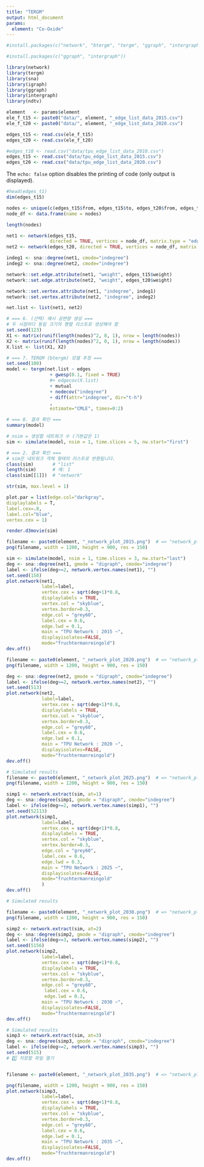 ```yaml
---
title: "TERGM"
output: html_document
params: 
  element: "Co-Oxide"
---
```



```r
#install.packages(c("network", "btergm", "tergm", "ggraph", "intergraph"))
```


```r
#install.packages(c("ggraph", "intergraph"))
```

```r
library(network)
library(tergm)
library(sna)
library(igraph)
library(ggraph)
library(intergraph)
library(ndtv)
```

```r
element   <- params$element
ele_f_t15 <- paste0("data/", element, "_edge_list_data_2015.csv")
ele_f_t20 <- paste0("data/", element, "_edge_list_data_2020.csv")

edges_t15 <- read.csv(ele_f_t15)
edges_t20 <- read.csv(ele_f_t20)
```

```r
#edges_t10 <- read.csv("data/tpu_edge_list_data_2010.csv")
edges_t15 <- read.csv("data/tpu_edge_list_data_2015.csv")
edges_t20 <- read.csv("data/tpu_edge_list_data_2020.csv")
```

The `echo: false` option disables the printing of code (only output is displayed).

```r
#head(edges_t1)
dim(edges_t15)  
```

```r
nodes <- unique(c(edges_t15$from, edges_t15$to, edges_t20$from, edges_t20$to))
node_df <- data.frame(name = nodes)
```

```r
length(nodes)
```

```r
net1 <- network(edges_t15, 
                directed = TRUE, vertices = node_df, matrix.type = "edgelist")
net2 <- network(edges_t20, directed = TRUE, vertices = node_df, matrix.type = "edgelist")

indeg1 <- sna::degree(net1, cmode="indegree")
indeg2 <- sna::degree(net2, cmode="indegree")

network::set.edge.attribute(net1, "weight", edges_t15$weight)
network::set.edge.attribute(net2, "weight", edges_t20$weight)

network::set.vertex.attribute(net1, "indegree", indeg1)
network::set.vertex.attribute(net2, "indegree", indeg2)
```

```r
net.list <- list(net1, net2)
```


```r
# === 6. (선택) 예시 공변량 생성 ===
# 두 시점마다 동일 크기의 행렬 리스트로 생성해야 함
set.seed(123)
X1 <- matrix(runif(length(nodes)^2, 0, 1), nrow = length(nodes))
X2 <- matrix(runif(length(nodes)^2, 0, 1), nrow = length(nodes))
X.list <- list(X1, X2)

# === 7. TERGM (btergm) 모델 추정 ===
set.seed(100)
model <- tergm(net.list ~ edges 
                + gwesp(0.1, fixed = TRUE) 
                #+ edgecov(X.list)
                + mutual
                + nodecov("indegree")
                + diff(attr="indegree", dir="t-h")
                , 
                estimate="CMLE", times=0:2)

# === 8. 결과 확인 ===
summary(model)
```

```r
# nsim = 생성할 네트워크 수 (기본값은 1)
sim <- simulate(model, nsim = 1, time.slices = 5, nw.start="first")

# === 2. 결과 확인 ===
# sim은 네트워크 객체 형태의 리스트로 반환됩니다.
class(sim)       # "list"
length(sim)      # 예: 1
class(sim[[1]])  # "network"

```
```r
str(sim, max.level = 1)
```

```r
plot.par = list(edge.col="darkgray",
displaylabels = T,
label.cex=.8,
label.col="blue",
vertex.cex = 1)

render.d3movie(sim)
```


```r

filename <- paste0(element, "_network_plot_2015.png")  # => "network_plot_2050.png"
png(filename, width = 1200, height = 900, res = 150)

sim <- simulate(model, nsim = 1, time.slices = 3, nw.start="last")
deg <- sna::degree(net1, gmode = "digraph", cmode="indegree")
label <- ifelse(deg>=2, network.vertex.names(net1), "")
set.seed(150)
plot.network(net1,
             label=label,
             vertex.cex = sqrt(deg+1)*0.8,
             displaylabels = TRUE,
             vertex.col = "skyblue",
             vertex.border=0.3,
             edge.col = "grey60",
             label.cex = 0.6,
             edge.lwd = 0.1,
             main = "TPU Network : 2015 ~",
             displayisolates=FALSE,
             mode="fruchtermanreingold")
dev.off()
```



```r

filename <- paste0(element, "_network_plot_2020.png")  # => "network_plot_2050.png"
png(filename, width = 1200, height = 900, res = 150)

deg <- sna::degree(net2, gmode = "digraph", cmode="indegree")
label <- ifelse(deg>=2, network.vertex.names(net2), "")
set.seed(513)
plot.network(net2,
             label=label,
             vertex.cex = sqrt(deg+1)*0.8,
             displaylabels = TRUE,
             vertex.col = "skyblue",
             vertex.border=0.3,
             edge.col = "grey60",
             label.cex = 0.6,
             edge.lwd = 0.1,
             main = "TPU Network : 2020 ~",
             displayisolates=FALSE,
             mode="fruchtermanreingold")
dev.off()
```



```r
# Simulated results
filename <- paste0(element, "_network_plot_2025.png")  # => "network_plot_2050.png"
png(filename, width = 1200, height = 900, res = 150)

simp1 <- network.extract(sim, at=1)
deg <- sna::degree(simp1, gmode = "digraph", cmode="indegree")
label <- ifelse(deg>=2, network.vertex.names(simp1), "")
set.seed(52113)
plot.network(simp1,
             label=label,
             vertex.cex = sqrt(deg+1)*0.8,
             displaylabels = TRUE,
             vertex.col = "skyblue",
             vertex.border=0.3,
             edge.col = "grey60",
             label.cex = 0.6,
             edge.lwd = 0.3,
             main = "TPU Network : 2025 ~",
             displayisolates=FALSE,
             mode="fruchtermanreingold"
             )
dev.off()
```

```r
# Simulated results

filename <- paste0(element, "_network_plot_2030.png")  # => "network_plot_2050.png"
png(filename, width = 1200, height = 900, res = 150)

simp2 <- network.extract(sim, at=2)
deg <- sna::degree(simp2, gmode = "digraph", cmode="indegree")
label <- ifelse(deg>=3, network.vertex.names(simp2), "")
set.seed(5156)
plot.network(simp2,
             label=label,
             vertex.cex = sqrt(deg+1)*0.8,
             displaylabels = TRUE,
             vertex.col = "skyblue",
             vertex.border=0.3,
             edge.col = "grey60",
              label.cex = 0.6,
              edge.lwd = 0.3,
             main = "TPU Network : 2030 ~",
             displayisolates=FALSE,
             mode="fruchtermanreingold")
dev.off()
```


```r
# Simulated results
simp3 <- network.extract(sim, at=3)
deg <- sna::degree(simp3, gmode = "digraph", cmode="indegree")
label <- ifelse(deg>=2, network.vertex.names(simp3), "")
set.seed(515)
# 1️⃣ 저장할 파일 열기


filename <- paste0(element, "_network_plot_2035.png")  # => "network_plot_2050.png"

png(filename, width = 1200, height = 900, res = 150)
plot.network(simp3,
             label=label,
             vertex.cex = sqrt(deg+1)*0.8,
             displaylabels = TRUE,
             vertex.col = "skyblue",
             vertex.border=0.3,
             edge.col = "grey60",
             label.cex = 0.6,
             edge.lwd = 0.1,
             main = "TPU Network : 2035 ~",
             displayisolates=FALSE,
             mode="fruchtermanreingold")
dev.off()

```



